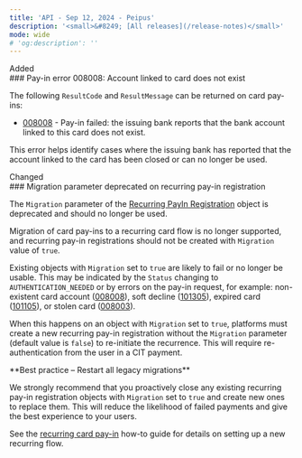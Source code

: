 ```yaml
---
title: 'API - Sep 12, 2024 - Peipus'  
description: '<small>&#8249; [All releases](/release-notes)</small>'  
mode: wide  
# 'og:description': ''
---
```

<div class="release-notes-page">

<div class="pill pill-green">Added</div> 
### Pay-in error 008008: Account linked to card does not exist

The following `ResultCode` and `ResultMessage` can be returned on card pay-ins:

- <a href="/errors/codes/008008">008008</a> - Pay-in failed: the issuing bank reports that the bank account linked to this card does not exist.

This error helps identify cases where the issuing bank has reported that the account linked to the card has been closed or can no longer be used.

<div class="pill pill-blue">Changed</div>
### Migration parameter deprecated on recurring pay-in registration

The `Migration` parameter of the <a href="/api-reference/recurring-payin-registrations/recurring-payin-registration-object">Recurring PayIn Registration</a> object is deprecated and should no longer be used.

Migration of card pay-ins to a recurring card flow is no longer supported, and recurring pay-in registrations should not be created with `Migration` value of `true`.

Existing objects with `Migration` set to `true` are likely to fail or no longer be usable. This may be indicated by the `Status` changing to `AUTHENTICATION_NEEDED` or by errors on the pay-in request, for example: non-existent card account (<a href="/errors/codes/008008">008008</a>), soft decline (<a href="/errors/codes/101305">101305</a>), expired card (<a href="/errors/codes/101105">101105</a>), or stolen card (<a href="/errors/codes/008003">008003</a>).

When this happens on an object with `Migration` set to `true`, platforms must create a new recurring pay-in registration without the `Migration` parameter (default value is `false`) to re-initiate the recurrence. This will require re-authentication from the user in a CIT payment.

<Check>
**Best practice – Restart all legacy migrations**

We strongly recommend that you proactively close any existing recurring pay-in registration objects with `Migration` set to `true` and create new ones to replace them. This will reduce the likelihood of failed payments and give the best experience to your users.
</Check>

See the <a href="/guides/payment-methods/card/recurring/how-to">recurring card pay-in</a> how-to guide for details on setting up a new recurring flow.

</div>